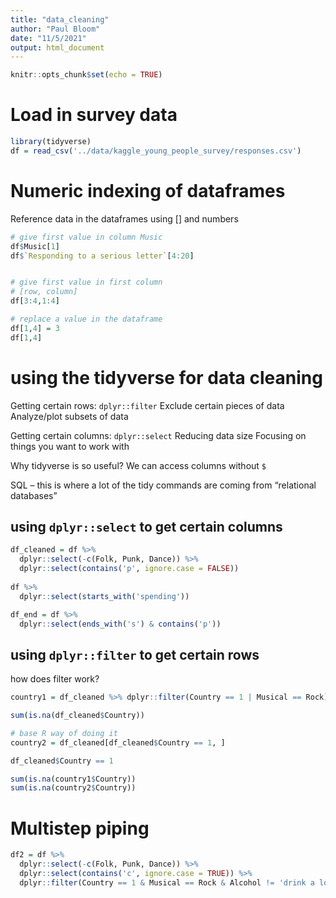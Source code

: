```yaml
---
title: "data_cleaning"
author: "Paul Bloom"
date: "11/5/2021"
output: html_document
---
```


```r
knitr::opts_chunk$set(echo = TRUE)
```


# Load in survey data


```r
library(tidyverse)
df = read_csv('../data/kaggle_young_people_survey/responses.csv')
```


# Numeric indexing of dataframes

Reference data in the dataframes using [] and numbers


```r
# give first value in column Music
df$Music[1]
df$`Responding to a serious letter`[4:20]


# give first value in first column
# [row, column]
df[3:4,1:4]

# replace a value in the dataframe
df[1,4] = 3
df[1,4]
```

# using the tidyverse for data cleaning

Getting certain rows: `dplyr::filter`
  Exclude certain pieces of data
  Analyze/plot subsets of data
  
Getting certain columns: `dplyr::select`
  Reducing data size
  Focusing on things you want to work with


Why tidyverse is so useful? We can access columns without `$`

SQL -- this is where a lot of the tidy commands are coming from 
  "relational databases"

## using `dplyr::select` to get certain columns
```r
df_cleaned = df %>% 
  dplyr::select(-c(Folk, Punk, Dance)) %>%
  dplyr::select(contains('p', ignore.case = FALSE))
  
df %>%
  dplyr::select(starts_with('spending'))

df_end = df %>%
  dplyr::select(ends_with('s') & contains('p'))
```

## using `dplyr::filter` to get certain rows

how does filter work?

```r
country1 = df_cleaned %>% dplyr::filter(Country == 1 | Musical == Rock)

sum(is.na(df_cleaned$Country))

# base R way of doing it
country2 = df_cleaned[df_cleaned$Country == 1, ]

df_cleaned$Country == 1

sum(is.na(country1$Country))
sum(is.na(country2$Country))
```

# Multistep piping

```r
df2 = df %>% 
  dplyr::select(-c(Folk, Punk, Dance)) %>%
  dplyr::select(contains('c', ignore.case = TRUE)) %>%
  dplyr::filter(Country == 1 & Musical == Rock & Alcohol != 'drink a lot')
```